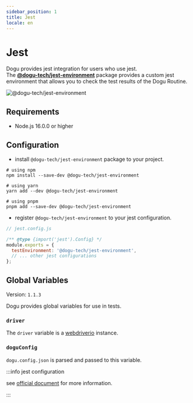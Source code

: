 ```yaml
---
sidebar_position: 1
title: Jest
locale: en
---
```


# Jest

Dogu provides jest integration for users who use jest.  
The [**@dogu-tech/jest-environment**](https://www.npmjs.com/package/@dogu-tech/jest-environment) package provides a custom jest environment that allows you to check the test results of the Dogu Routine.

![@dogu-tech/jest-environment](/img/testing-framework-support/jest.png)

## Requirements

- Node.js 16.0.0 or higher

## Configuration

- install `@dogu-tech/jest-environment` package to your project.

```shell
# using npm
npm install --save-dev @dogu-tech/jest-environment

# using yarn
yarn add --dev @dogu-tech/jest-environment

# using pnpm
pnpm add --save-dev @dogu-tech/jest-environment
```

- register `@dogu-tech/jest-environment` to your jest configuration.

```javascript
// jest.config.js

/** @type {import('jest').Config} */
module.exports = {
  testEnvironment: '@dogu-tech/jest-environment',
  // ... other jest configurations
};
```

## Global Variables

Version: `1.1.3`

Dogu provides global variables for use in tests.

### `driver`

The `driver` variable is a [webdriverio](https://webdriver.io/) instance.

### `doguConfig`

`dogu.config.json` is parsed and passed to this variable.

:::info jest configuration

see [official document](https://jestjs.io/docs/configuration) for more information.

:::

